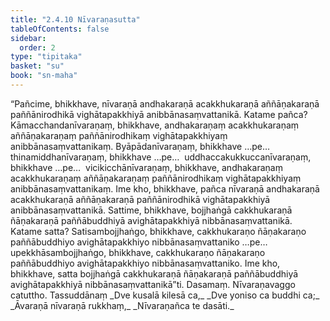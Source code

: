 ```yaml
---
title: "2.4.10 Nīvaraṇasutta"
tableOfContents: false
sidebar:
  order: 2
type: "tipitaka"
basket: "su"
book: "sn-maha"
---
```



<DynamicBreadcrumb />

<Division number="221" book="sn-maha">

<Paragraph number="525" book="sn-maha">
“Pañcime, bhikkhave, nīvaraṇā andhakaraṇā acakkhukaraṇā aññāṇakaraṇā paññānirodhikā vighātapakkhiyā anibbānasaṃvattanikā. Katame pañca? Kāmacchandanīvaraṇaṃ, bhikkhave, andhakaraṇaṃ acakkhukaraṇaṃ aññāṇakaraṇaṃ paññānirodhikaṃ vighātapakkhiyaṃ anibbānasaṃvattanikaṃ. Byāpādanīvaraṇaṃ, bhikkhave …pe…  thinamiddhanīvaraṇaṃ, bhikkhave …pe…  uddhaccakukkuccanīvaraṇaṃ, bhikkhave …pe…  vicikicchānīvaraṇaṃ, bhikkhave, andhakaraṇaṃ acakkhukaraṇaṃ aññāṇakaraṇaṃ paññānirodhikaṃ vighātapakkhiyaṃ anibbānasaṃvattanikaṃ. Ime kho, bhikkhave, pañca nīvaraṇā andhakaraṇā acakkhukaraṇā aññāṇakaraṇā paññānirodhikā vighātapakkhiyā anibbānasaṃvattanikā.
</Paragraph>

<Paragraph number="526" book="sn-maha">
Sattime, bhikkhave, bojjhaṅgā cakkhukaraṇā ñāṇakaraṇā paññābuddhiyā avighātapakkhiyā nibbānasaṃvattanikā. Katame satta? Satisambojjhaṅgo, bhikkhave, cakkhukaraṇo ñāṇakaraṇo paññābuddhiyo avighātapakkhiyo nibbānasaṃvattaniko …pe…  upekkhāsambojjhaṅgo, bhikkhave, cakkhukaraṇo ñāṇakaraṇo paññābuddhiyo avighātapakkhiyo nibbānasaṃvattaniko. Ime kho, bhikkhave, satta bojjhaṅgā cakkhukaraṇā ñāṇakaraṇā paññābuddhiyā avighātapakkhiyā nibbānasaṃvattanikā”ti.

</Paragraph>
</Division>

<Paragraph number="527" type="center" book="sn-maha">
Dasamaṃ.



</Paragraph>

<Paragraph number="528" type="center" book="sn-maha">
Nīvaraṇavaggo catuttho.



</Paragraph>

<Paragraph number="529" type="center" book="sn-maha">
Tassuddānaṃ


</Paragraph>

<Paragraph number="530" type="verses" book="sn-maha">
_Dve kusalā kilesā ca,_  
_Dve yoniso ca buddhi ca;_  
_Āvaraṇā nīvaraṇā rukkhaṃ,_  
_Nīvaraṇañca te dasāti._
</Paragraph>